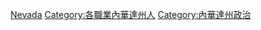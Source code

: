 [[Category:美國各州政治人物|Nevada]]
[[Category:各職業內華達州人|Category:各職業內華達州人]]
[[Category:內華達州政治|Category:內華達州政治]]